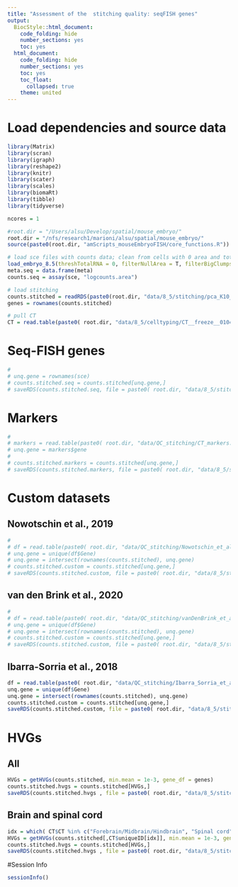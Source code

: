 ```yaml
---
title: "Assessment of the  stitching quality: seqFISH genes"
output:
  BiocStyle::html_document:
    code_folding: hide
    number_sections: yes
    toc: yes  
  html_document:
    code_folding: hide
    number_sections: yes
    toc: yes
    toc_float:
      collapsed: true
    theme: united
---
```



# Load dependencies and source data

```r

library(Matrix)
library(scran)
library(igraph)
library(reshape2)
library(knitr)
library(scater)
library(scales)
library(biomaRt)
library(tibble)
library(tidyverse)

ncores = 1

#root.dir = "/Users/alsu/Develop/spatial/mouse_embryo/"
root.dir = "/nfs/research1/marioni/alsu/spatial/mouse_embryo/"
source(paste0(root.dir, "amScripts_mouseEmbryoFISH/core_functions.R"))

# load sce files with counts data; clean from cells with 0 area and total # mRNA < user's threshold 
load_embryo_8.5(threshTotalRNA = 0, filterNullArea = T, filterBigClumps = T, dir = "cluster")
meta.seq = data.frame(meta)
counts.seq = assay(sce, "logcounts.area")

# load stitching
counts.stitched = readRDS(paste0(root.dir, "data/8_5/stitching/pca_K10_mean.rds"))
genes = rownames(counts.stitched)

# pull CT
CT = read.table(paste0( root.dir, "data/8_5/celltyping/CT__freeze__01042020.tab"), header = TRUE, sep = "\t", stringsAsFactors = FALSE, comment.char = "$")

```


# Seq-FISH genes


```r
# 
# unq.gene = rownames(sce)
# counts.stitched.seq = counts.stitched[unq.gene,]
# saveRDS(counts.stitched.seq, file = paste0( root.dir, "data/8_5/stitching/pca_K10_mean__seq.rds"))

```


# Markers

```r
# 
# markers = read.table(paste0( root.dir, "data/QC_stitching/CT_markers.tab"), header = TRUE, sep = "\t", stringsAsFactors = FALSE, comment.char = "$")
# unq.gene = markers$gene
# 
# counts.stitched.markers = counts.stitched[unq.gene,]
# saveRDS(counts.stitched.markers, file = paste0( root.dir, "data/8_5/stitching/pca_K10_mean__markers.rds"))

```


# Custom datasets

## Nowotschin et al., 2019

```r
# 
# df = read.table(paste0( root.dir, "data/QC_stitching/Nowotschin_et_al__2019.tab"), header = TRUE, sep = "\t", stringsAsFactors = FALSE, comment.char = "$")
# unq.gene = unique(df$Gene)
# unq.gene = intersect(rownames(counts.stitched), unq.gene)
# counts.stitched.custom = counts.stitched[unq.gene,]
# saveRDS(counts.stitched.custom, file = paste0( root.dir, "data/8_5/stitching/pca_K10_mean__Nowotschin.rds"))


```

## van den Brink et al., 2020

```r
# 
# df = read.table(paste0( root.dir, "data/QC_stitching/vanDenBrink_et_al__2020.tab"), header = TRUE, sep = "\t", stringsAsFactors = FALSE, comment.char = "$")
# unq.gene = unique(df$Gene)
# unq.gene = intersect(rownames(counts.stitched), unq.gene)
# counts.stitched.custom = counts.stitched[unq.gene,]
# saveRDS(counts.stitched.custom, file = paste0( root.dir, "data/8_5/stitching/pca_K10_mean__vanDenBrink.rds"))

```

## Ibarra-Sorria et al., 2018

```r

df = read.table(paste0( root.dir, "data/QC_stitching/Ibarra_Sorria_et_al_2018.tab"), header = TRUE, sep = "\t", stringsAsFactors = FALSE, comment.char = "$")
unq.gene = unique(df$Gene)
unq.gene = intersect(rownames(counts.stitched), unq.gene)
counts.stitched.custom = counts.stitched[unq.gene,]
saveRDS(counts.stitched.custom, file = paste0( root.dir, "data/8_5/stitching/pca_K10_mean__Ibarra_Sorria.rds"))

```

# HVGs

## All 

```r

HVGs = getHVGs(counts.stitched, min.mean = 1e-3, gene_df = genes)
counts.stitched.hvgs = counts.stitched[HVGs,]
saveRDS(counts.stitched.hvgs , file = paste0( root.dir, "data/8_5/stitching/pca_K10_mean__hvgs.rds"))

```

## Brain and spinal cord

```r

idx = which( CT$CT %in% c("Forebrain/Midbrain/Hindbrain", "Spinal cord") )
HVGs = getHVGs(counts.stitched[,CT$uniqueID[idx]], min.mean = 1e-3, gene_df = genes)
counts.stitched.hvgs = counts.stitched[HVGs,]
saveRDS(counts.stitched.hvgs , file = paste0( root.dir, "data/8_5/stitching/pca_K10_mean__brain_spinalCord.rds"))

```

#Session Info

```r
sessionInfo()
```
